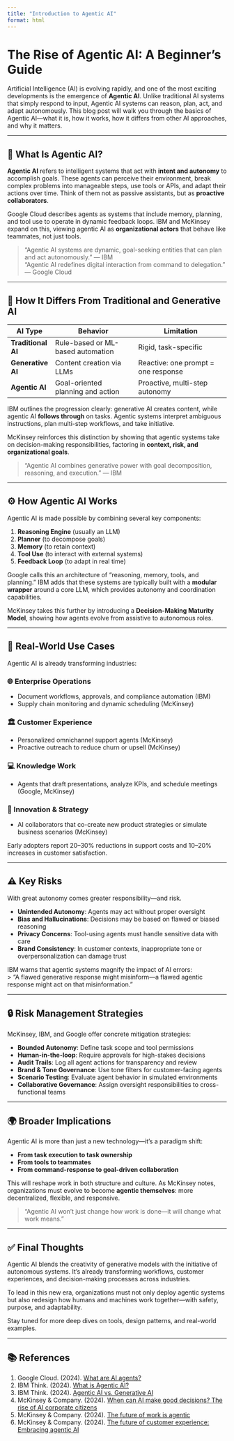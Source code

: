 ```yaml
---
title: "Introduction to Agentic AI"
format: html
---
```


# The Rise of Agentic AI: A Beginner's Guide

Artificial Intelligence (AI) is evolving rapidly, and one of the most exciting developments is the emergence of **Agentic AI**. Unlike traditional AI systems that simply respond to input, Agentic AI systems can reason, plan, act, and adapt autonomously. This blog post will walk you through the basics of Agentic AI—what it is, how it works, how it differs from other AI approaches, and why it matters.

---

## 🧠 What Is Agentic AI?

**Agentic AI** refers to intelligent systems that act with **intent and autonomy** to accomplish goals. These agents can perceive their environment, break complex problems into manageable steps, use tools or APIs, and adapt their actions over time. Think of them not as passive assistants, but as **proactive collaborators**.

Google Cloud describes agents as systems that include memory, planning, and tool use to operate in dynamic feedback loops. IBM and McKinsey expand on this, viewing agentic AI as **organizational actors** that behave like teammates, not just tools.

> "Agentic AI systems are dynamic, goal-seeking entities that can plan and act autonomously." — IBM  
> "Agentic AI redefines digital interaction from command to delegation." — Google Cloud

---

## 🔁 How It Differs From Traditional and Generative AI

| AI Type           | Behavior                          | Limitation                            |
|------------------|-----------------------------------|---------------------------------------|
| **Traditional AI** | Rule-based or ML-based automation | Rigid, task-specific                  |
| **Generative AI** | Content creation via LLMs          | Reactive: one prompt = one response   |
| **Agentic AI**     | Goal-oriented planning and action | Proactive, multi-step autonomy        |

IBM outlines the progression clearly: generative AI creates content, while agentic AI **follows through** on tasks. Agentic systems interpret ambiguous instructions, plan multi-step workflows, and take initiative.

McKinsey reinforces this distinction by showing that agentic systems take on decision-making responsibilities, factoring in **context, risk, and organizational goals**.

> "Agentic AI combines generative power with goal decomposition, reasoning, and execution." — IBM

---

## ⚙️ How Agentic AI Works

Agentic AI is made possible by combining several key components:

1. **Reasoning Engine** (usually an LLM)  
2. **Planner** (to decompose goals)  
3. **Memory** (to retain context)  
4. **Tool Use** (to interact with external systems)  
5. **Feedback Loop** (to adapt in real time)

Google calls this an architecture of "reasoning, memory, tools, and planning." IBM adds that these systems are typically built with a **modular wrapper** around a core LLM, which provides autonomy and coordination capabilities.

McKinsey takes this further by introducing a **Decision-Making Maturity Model**, showing how agents evolve from assistive to autonomous roles.

---

## 💼 Real-World Use Cases

Agentic AI is already transforming industries:

### 🌐 Enterprise Operations
- Document workflows, approvals, and compliance automation (IBM)
- Supply chain monitoring and dynamic scheduling (McKinsey)

### 🏛️ Customer Experience
- Personalized omnichannel support agents (McKinsey)
- Proactive outreach to reduce churn or upsell (McKinsey)

### 💻 Knowledge Work
- Agents that draft presentations, analyze KPIs, and schedule meetings (Google, McKinsey)

### 🚀 Innovation & Strategy
- AI collaborators that co-create new product strategies or simulate business scenarios (McKinsey)

Early adopters report 20–30% reductions in support costs and 10–20% increases in customer satisfaction.

---

## ⚠️ Key Risks

With great autonomy comes greater responsibility—and risk.

- **Unintended Autonomy**: Agents may act without proper oversight
- **Bias and Hallucinations**: Decisions may be based on flawed or biased reasoning
- **Privacy Concerns**: Tool-using agents must handle sensitive data with care
- **Brand Consistency**: In customer contexts, inappropriate tone or overpersonalization can damage trust

IBM warns that agentic systems magnify the impact of AI errors:  
> "A flawed generative response might misinform—a flawed agentic response might act on that misinformation."

---

## 🔒 Risk Management Strategies

McKinsey, IBM, and Google offer concrete mitigation strategies:

- **Bounded Autonomy**: Define task scope and tool permissions
- **Human-in-the-loop**: Require approvals for high-stakes decisions
- **Audit Trails**: Log all agent actions for transparency and review
- **Brand & Tone Governance**: Use tone filters for customer-facing agents
- **Scenario Testing**: Evaluate agent behavior in simulated environments
- **Collaborative Governance**: Assign oversight responsibilities to cross-functional teams

---

## 🌍 Broader Implications

Agentic AI is more than just a new technology—it’s a paradigm shift:

- **From task execution to task ownership**
- **From tools to teammates**
- **From command-response to goal-driven collaboration**

This will reshape work in both structure and culture. As McKinsey notes, organizations must evolve to become **agentic themselves**: more decentralized, flexible, and responsive.

> "Agentic AI won’t just change how work is done—it will change what work means."

---

## ✅ Final Thoughts

Agentic AI blends the creativity of generative models with the initiative of autonomous systems. It’s already transforming workflows, customer experiences, and decision-making processes across industries.

To lead in this new era, organizations must not only deploy agentic systems but also redesign how humans and machines work together—with safety, purpose, and adaptability.

Stay tuned for more deep dives on tools, design patterns, and real-world examples.

---

## 📚 References

1. Google Cloud. (2024). [What are AI agents?](https://cloud.google.com/discover/what-are-ai-agents)  
2. IBM Think. (2024). [What is Agentic AI?](https://www.ibm.com/think/topics/agentic-ai)  
3. IBM Think. (2024). [Agentic AI vs. Generative AI](https://www.ibm.com/think/topics/agentic-ai-vs-generative-ai)  
4. McKinsey & Company. (2024). [When can AI make good decisions? The rise of AI corporate citizens](https://www.mckinsey.com/capabilities/operations/our-insights/when-can-ai-make-good-decisions-the-rise-of-ai-corporate-citizens)  
5. McKinsey & Company. (2024). [The future of work is agentic](https://www.mckinsey.com/capabilities/people-and-organizational-performance/our-insights/the-future-of-work-is-agentic)  
6. McKinsey & Company. (2024). [The future of customer experience: Embracing agentic AI](https://www.mckinsey.com/capabilities/operations/our-insights/the-future-of-customer-experience-embracing-agentic-ai)
